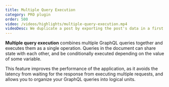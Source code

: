 ```yaml
---
title: Multiple Query Execution
category: PRO plugin
order: 500
video: /videos/highlights/multiple-query-execution.mp4
videoDesc: We duplicate a post by exporting the post's data in a first query, and then creating another post with that data in a subsequent mutation.
---
```


**Multiple query execution** combines multiple GraphQL queries together and executes them as a single operation. Queries in the document can share state with each other, and be conditionally executed depending on the value of some variable.

This feature improves the performance of the application, as it avoids the latency from waiting for the response from executing multiple requests, and allows you to organize your GraphQL queries into logical units.

